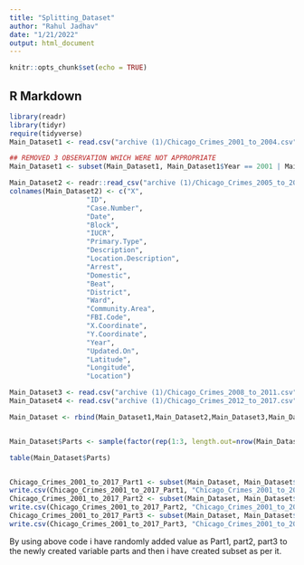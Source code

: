 ```yaml
---
title: "Splitting_Dataset"
author: "Rahul Jadhav"
date: "1/21/2022"
output: html_document
---
```


```r
knitr::opts_chunk$set(echo = TRUE)
```

## R Markdown


```r
library(readr)
library(tidyr)
require(tidyverse)
Main_Dataset1 <- read.csv("archive (1)/Chicago_Crimes_2001_to_2004.csv")

## REMOVED 3 OBSERVATION WHICH WERE NOT APPROPRIATE
Main_Dataset1 <- subset(Main_Dataset1, Main_Dataset1$Year == 2001 | Main_Dataset1$Year == 2002 | Main_Dataset1$Year == 2003 | Main_Dataset1$Year == 2004)

Main_Dataset2 <- readr::read_csv("archive (1)/Chicago_Crimes_2005_to_2007.csv")
colnames(Main_Dataset2) <- c("X",
                   "ID",
                   "Case.Number",
                   "Date",
                   "Block",
                   "IUCR",
                   "Primary.Type",
                   "Description",
                   "Location.Description",
                   "Arrest",
                   "Domestic",
                   "Beat",
                   "District",
                   "Ward",
                   "Community.Area",
                   "FBI.Code",
                   "X.Coordinate",
                   "Y.Coordinate",
                   "Year",
                   "Updated.On",
                   "Latitude",
                   "Longitude",
                   "Location")

Main_Dataset3 <- read.csv("archive (1)/Chicago_Crimes_2008_to_2011.csv")
Main_Dataset4 <- read.csv("archive (1)/Chicago_Crimes_2012_to_2017.csv")

Main_Dataset <- rbind(Main_Dataset1,Main_Dataset2,Main_Dataset3,Main_Dataset4)


Main_Dataset$Parts <- sample(factor(rep(1:3, length.out=nrow(Main_Dataset)),labels=paste0("Part", 1:3)))

table(Main_Dataset$Parts)


Chicago_Crimes_2001_to_2017_Part1 <- subset(Main_Dataset, Main_Dataset$Parts == "Part1")
write.csv(Chicago_Crimes_2001_to_2017_Part1, "Chicago_Crimes_2001_to_2017_Part1.csv")
Chicago_Crimes_2001_to_2017_Part2 <- subset(Main_Dataset, Main_Dataset$Parts == "Part2")
write.csv(Chicago_Crimes_2001_to_2017_Part2, "Chicago_Crimes_2001_to_2017_Part2.csv")
Chicago_Crimes_2001_to_2017_Part3 <- subset(Main_Dataset, Main_Dataset$Parts == "Part3")
write.csv(Chicago_Crimes_2001_to_2017_Part3, "Chicago_Crimes_2001_to_2017_Part3.csv")

```

By using above code i have randomly added value as Part1, part2, part3 to the newly created variable parts and then i have created subset as per it.